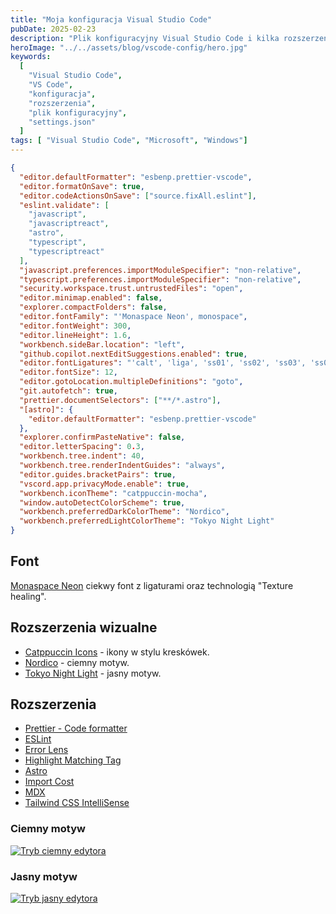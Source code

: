 ```yaml
---
title: "Moja konfiguracja Visual Studio Code"
pubDate: 2025-02-23
description: "Plik konfiguracyjny Visual Studio Code i kilka rozszerzeń."
heroImage: "../../assets/blog/vscode-config/hero.jpg"
keywords:
  [
    "Visual Studio Code",
    "VS Code",
    "konfiguracja",
    "rozszerzenia",
    "plik konfiguracyjny",
    "settings.json"
  ]
tags: [ "Visual Studio Code", "Microsoft", "Windows"]
---
```



```json title="settings.json"
{
  "editor.defaultFormatter": "esbenp.prettier-vscode",
  "editor.formatOnSave": true,
  "editor.codeActionsOnSave": ["source.fixAll.eslint"],
  "eslint.validate": [
    "javascript",
    "javascriptreact",
    "astro",
    "typescript",
    "typescriptreact"
  ],
  "javascript.preferences.importModuleSpecifier": "non-relative",
  "typescript.preferences.importModuleSpecifier": "non-relative",
  "security.workspace.trust.untrustedFiles": "open",
  "editor.minimap.enabled": false,
  "explorer.compactFolders": false,
  "editor.fontFamily": "'Monaspace Neon', monospace",
  "editor.fontWeight": 300,
  "editor.lineHeight": 1.6,
  "workbench.sideBar.location": "left",
  "github.copilot.nextEditSuggestions.enabled": true,
  "editor.fontLigatures": "'calt', 'liga', 'ss01', 'ss02', 'ss03', 'ss04', 'ss05', 'ss06', 'ss07', 'ss08', 'ss09'",
  "editor.fontSize": 12,
  "editor.gotoLocation.multipleDefinitions": "goto",
  "git.autofetch": true,
  "prettier.documentSelectors": ["**/*.astro"],
  "[astro]": {
    "editor.defaultFormatter": "esbenp.prettier-vscode"
  },
  "explorer.confirmPasteNative": false,
  "editor.letterSpacing": 0.3,
  "workbench.tree.indent": 40,
  "workbench.tree.renderIndentGuides": "always",
  "editor.guides.bracketPairs": true,
  "vscord.app.privacyMode.enable": true,
  "workbench.iconTheme": "catppuccin-mocha",
  "window.autoDetectColorScheme": true,
  "workbench.preferredDarkColorTheme": "Nordico",
  "workbench.preferredLightColorTheme": "Tokyo Night Light"
}
```

## Font
[Monaspace Neon](https://monaspace.githubnext.com/) ciekwy font z ligaturami oraz technologią "Texture healing".

## Rozszerzenia wizualne
- <a href="https://marketplace.visualstudio.com/items?itemName=Catppuccin.catppuccin-vsc-icons" target="_blank">Catppuccin Icons</a> - ikony w stylu kreskówek.
- <a href="https://marketplace.visualstudio.com/items?itemName=madprops.nordico" target="_blank">Nordico</a> - ciemny motyw.
- <a href="https://marketplace.visualstudio.com/items?itemName=enkia.tokyo-night" target="_blank">Tokyo Night Light</a> - jasny motyw.

## Rozszerzenia

- <a href="https://marketplace.visualstudio.com/items?itemName=esbenp.prettier-vscode" target="_blank">Prettier - Code formatter</a>
- <a href="https://marketplace.visualstudio.com/items?itemName=dbaeumer.vscode-eslint" target="_blank">ESLint</a>
- <a href="https://marketplace.visualstudio.com/items?itemName=usernamehw.errorlens" target="_blank">Error Lens</a>
- <a href="https://marketplace.visualstudio.com/items?itemName=vincaslt.highlight-matching-tag" target="_blank">Highlight Matching Tag</a>
- <a href="https://marketplace.visualstudio.com/items?itemName=astro-build.astro-vscode" target="_blank">Astro</a>
- <a href="https://marketplace.visualstudio.com/items?itemName=wix.vscode-import-cost" target="_blank">Import Cost</a>
- <a href="https://marketplace.visualstudio.com/items?itemName=silvenon.mdx" target="_blank">MDX</a>
- <a href="https://marketplace.visualstudio.com/items?itemName=bradlc.vscode-tailwindcss" target="_blank">Tailwind CSS IntelliSense</a>


### Ciemny motyw

<a href="/blog/vscode-config/preview.png" target="_blank">
<Image src={'/blog/vscode-config/preview.png'} width={1920} height={1080} alt="Tryb ciemny edytora" />
</a>

### Jasny motyw
<a href="/blog/vscode-config/preview-light.png" target="_blank">
<Image src={'/blog/vscode-config/preview-light.png'} width={1920} height={1080} alt="Tryb jasny edytora" />
</a>